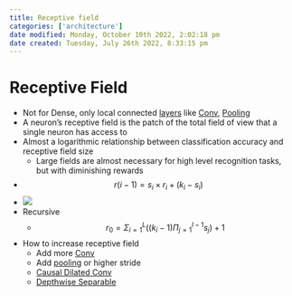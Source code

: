 ```yaml
---
title: Receptive field
categories: ['architecture']
date modified: Monday, October 10th 2022, 2:02:18 pm
date created: Tuesday, July 26th 2022, 8:33:15 pm
---
```


# Receptive Field
- Not for Dense, only local connected [layers](Layers.qmd) like [Conv](Conv.qmd), [Pooling](Pooling.qmd)
- A neuron's receptive field is the patch of the total field of view that a single neuron has access to
- Almost a logarithmic relationship between classification accuracy and receptive field size
	- Large fields are almost necessary for high level recognition tasks, but with diminishing rewards
- $$r(i-1) = s_{i}\times r_{i} + (k_{i}-s_{i})$$
- ![](https://theaisummer.com/static/f0e95de5fb54ce75ebdf93c0bd576ebe/77a9e/receptive-field-1d-conv-visualization.png)
- Recursive
	- $$r_{0} = \Sigma^{L}_{i=1}((k_{i}-1)\Pi_{j=1}^{l-1}s_{j})+1$$
- How to increase receptive field
	- Add more [Conv](Conv.qmd)
	- Add [pooling](Pooling.qmd) or higher stride
	- [Causal Dilated Conv](Causal%20Dilated%20Conv.qmd)
	- [Depthwise Separable](Depthwise%20Separable.qmd)



